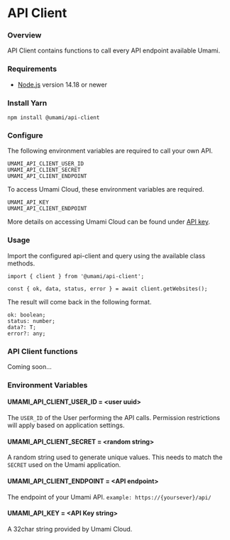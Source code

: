 # API Client

### Overview

API Client contains functions to call every API endpoint available Umami.

### Requirements

- [Node.js](https://nodejs.org/) version 14.18 or newer

### Install Yarn

```
npm install @umami/api-client
```

### Configure

The following environment variables are required to call your own API.

```
UMAMI_API_CLIENT_USER_ID
UMAMI_API_CLIENT_SECRET
UMAMI_API_CLIENT_ENDPOINT
```

To access Umami Cloud, these environment variables are required.

```
UMAMI_API_KEY
UMAMI_API_CLIENT_ENDPOINT
```

More details on accessing Umami Cloud can be found under [API key](/docs/track-events).

### Usage

Import the configured api-client and query using the available class methods.

```
import { client } from '@umami/api-client';

const { ok, data, status, error } = await client.getWebsites();
```

The result will come back in the following format.

```
ok: boolean;
status: number;
data?: T;
error?: any;
```

### API Client functions

Coming soon...

### Environment Variables

#### UMAMI_API_CLIENT_USER_ID = &lt;user uuid&gt;

The `USER_ID` of the User performing the API calls. Permission restrictions will apply based on application settings.

#### UMAMI_API_CLIENT_SECRET = &lt;random string&gt;

A random string used to generate unique values. This needs to match the `SECRET` used on the Umami application.

#### UMAMI_API_CLIENT_ENDPOINT = &lt;API endpoint&gt;

The endpoint of your Umami API. `example: https://{yoursever}/api/`

#### UMAMI_API_KEY = &lt;API Key string&gt;

A 32char string provided by Umami Cloud.
